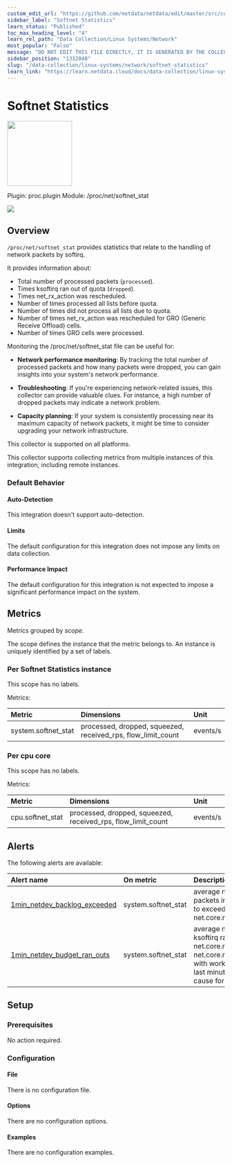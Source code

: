 ```yaml
---
custom_edit_url: "https://github.com/netdata/netdata/edit/master/src/collectors/proc.plugin/metadata.yaml"
sidebar_label: "Softnet Statistics"
learn_status: "Published"
toc_max_heading_level: "4"
learn_rel_path: "Data Collection/Linux Systems/Network"
most_popular: "False"
message: "DO NOT EDIT THIS FILE DIRECTLY, IT IS GENERATED BY THE COLLECTOR'S metadata.yaml FILE"
sidebar_position: "1332040"
slug: "/data-collection/linux-systems/network/softnet-statistics"
learn_link: "https://learn.netdata.cloud/docs/data-collection/linux-systems/network/softnet-statistics"
---
```



# Softnet Statistics


<img src="https://netdata.cloud/img/linuxserver.svg" width="150"/>


Plugin: proc.plugin
Module: /proc/net/softnet_stat

<img src="https://img.shields.io/badge/maintained%20by-Netdata-%2300ab44" />

## Overview

`/proc/net/softnet_stat` provides statistics that relate to the handling of network packets by softirq.

It provides information about:

- Total number of processed packets (`processed`).
- Times ksoftirq ran out of quota (`dropped`).
- Times net_rx_action was rescheduled.
- Number of times processed all lists before quota.
- Number of times did not process all lists due to quota.
- Number of times net_rx_action was rescheduled for GRO (Generic Receive Offload) cells.
- Number of times GRO cells were processed.

Monitoring the /proc/net/softnet_stat file can be useful for:

- **Network performance monitoring**: By tracking the total number of processed packets and how many packets
  were dropped, you can gain insights into your system's network performance.

- **Troubleshooting**: If you're experiencing network-related issues, this collector can provide valuable clues.
  For instance, a high number of dropped packets may indicate a network problem.

- **Capacity planning**: If your system is consistently processing near its maximum capacity of network
  packets, it might be time to consider upgrading your network infrastructure.




This collector is supported on all platforms.

This collector supports collecting metrics from multiple instances of this integration, including remote instances.


### Default Behavior

#### Auto-Detection

This integration doesn't support auto-detection.

#### Limits

The default configuration for this integration does not impose any limits on data collection.

#### Performance Impact

The default configuration for this integration is not expected to impose a significant performance impact on the system.


## Metrics

Metrics grouped by *scope*.

The scope defines the instance that the metric belongs to. An instance is uniquely identified by a set of labels.



### Per Softnet Statistics instance



This scope has no labels.

Metrics:

| Metric | Dimensions | Unit |
|:------|:----------|:----|
| system.softnet_stat | processed, dropped, squeezed, received_rps, flow_limit_count | events/s |

### Per cpu core



This scope has no labels.

Metrics:

| Metric | Dimensions | Unit |
|:------|:----------|:----|
| cpu.softnet_stat | processed, dropped, squeezed, received_rps, flow_limit_count | events/s |



## Alerts


The following alerts are available:

| Alert name  | On metric | Description |
|:------------|:----------|:------------|
| [ 1min_netdev_backlog_exceeded ](https://github.com/netdata/netdata/blob/master/src/health/health.d/softnet.conf) | system.softnet_stat | average number of dropped packets in the last minute due to exceeded net.core.netdev_max_backlog |
| [ 1min_netdev_budget_ran_outs ](https://github.com/netdata/netdata/blob/master/src/health/health.d/softnet.conf) | system.softnet_stat | average number of times ksoftirq ran out of sysctl net.core.netdev_budget or net.core.netdev_budget_usecs with work remaining over the last minute (this can be a cause for dropped packets) |


## Setup

### Prerequisites

No action required.

### Configuration

#### File

There is no configuration file.
#### Options



There are no configuration options.

#### Examples
There are no configuration examples.


